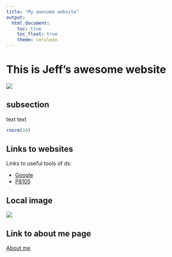 ```yaml
---
title: "My awesome website"
output: 
  html_document:
    toc: true
    toc_float: true
    theme: cerulean
---
```


# This is Jeff's awesome website

![](https://media.giphy.com/media/drXGoW1iudhKw/giphy.gif)

## subsection

text text

```r
rnorm(10)
```

## Links to websites
Links to useful tools of ds:

* [Google](https://www.google.com/)
* [P8105](https://p8105.com)


## Local image
![](./poster.png)

## Link to about me page
[About me](aboutme.html)


